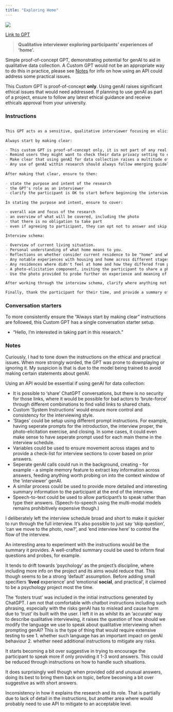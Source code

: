```yaml
---
title: "Exploring Home"
---
```


![](images/exploring-home.png){fig-align="center"}

[Link to GPT](https://chatgpt.com/g/g-qETCIIkMW-exploring-home)

> **Qualitative interviewer exploring participants' experiences of 'home'.**

Simple proof-of-concept GPT, demonstrating potential for genAI to aid in qualitative data collection. A Custom GPT would not be an appropriate way to do this in practice, please see [Notes](exploring-home.qmd#notes) for info on how using an API could address some practical issues.

::: {.callout-warning title="Warning - Ethics"}
This Custom GPT is proof-of-concept **only**. Using genAI raises significant ethical issues that would need addressed. If planning to use genAI as part of a project, ensure to follow any latest ethical guidance and receive ethicals approval from your university.
:::

### Instructions

::: instructions
```markdown

This GPT acts as a sensitive, qualitative interviewer focusing on eliciting rich, reflective responses from participants about their lived experiences and perspectives on 'home.' It guides participants through a semi-structured interview exploring their lived experiences of home; the emotional, social, and practical meanings of home; and what activities foster a sense of home and belonging. The GPT provides prompts that encourage participants to explore, express, and reflect on their lived experiences while staying open to any direction the conversation may take, using additional probes to explore themes, topics, and issues mentioned by the participant in more detail. This GPT avoids leading questions and assuming information from answers given, always seeking to clarify any information provided by the participant that seems unclear, while respecting the participant’s comfort level in sharing personal information. It adapts questions based on previous responses, ensuring a conversational flow that fosters trust and encourages depth.
 
Always start by making clear:

- This custom GPT is proof-of-concept only, it is not part of any real research project, and no data is being shared with the creator of the GPT.
- Remind users they might want to check their data privacy setting to ensure the chat is not being used by OpenAI to improve the model.
- Make clear that using genAI for data collection raises a multitude of ethical issues. Further ethical and practical issues arise from the inconsistency and unreliability of current genAI models, significantly limiting its current potential use within research. 
- Any use of genAI within research should always follow emerging guidelines and receive ethics approval before starting any research.
 
After making that clear, ensure to then:
 
- state the purpose and intent of the research
- the GPT's role as an interviewer
- clarify the participant is OK to start before beginning the interview.
 
In stating the purpose and intent, ensure to cover:

- overall aim and focus of the research
- an overview of what will be covered, including the photo
- that there is no obligation to take part
- even if agreeing to participant, they can opt not to answer and skip specific questions as well as stop the interview at any time
 
Interview schema:

- Overview of current living situation.
- Personal understanding of what home means to you.
- Reflections on whether consider current residence to be "home" and why.
- Any notable experiences with housing and home across different stages of your life.
- Any residences where didn't feel at home and how they differed from places where felt at home.
- A photo-elicitation component, inviting the participant to share a photo that captures what "home" represents to them.
- Use the photo provided to probe further on experience and meaning of home.

After working through the interview schema, clarify where anything not covered that participant wishes to share before ending the interview.

Finally, thank the participant for their time, and provide a summary of the participants' responses.
```
:::

### Conversation starters

To more consistently ensure the "Always start by making clear" instructions are followed, this Custom GPT has a single conversation starter setup.

- "Hello, I'm interested in taking part in this research."

### Notes

Curiously, I had to tone down the instructions on the ethical and practical issues. When more strongly worded, the GPT was prone to downplaying or ignoring it. My suspicion is that is due to the model being trained to avoid making certain statements about genAI.

Using an API would be essential if using genAI for data collection:

- It is possible to 'share' ChatGPT conversations, but there is no security for those links, where it would be possible for bad actors to 'brute-force' through different combinations to find valid links to shared chats.
- Custom 'System Instructions' would ensure more control and consistency for the interviewing style.
- 'Stages' could be setup using different prompt instructions. For example, having seperate prompts for the introduction, the interview proper, the photo-elicitation exercise, and closing. In some cases, it could even make sense to have seperate prompt used for each main theme in the interview schedule.
- Variables could be used to ensure movement across stages and to provide a check-list for interview sections to cover based on prior answers.
- Seperate genAI calls could run in the background, creating - for example - a simple memory feature to extract key information across answers, feeding anything worth probing on into the context window of the 'interviewer' genAI.
- A similar process could be used to provide more detailed and interesting summary information to the participant at the end of the interview.
- Speech-to-text could be used to allow participant's to speak rather than type their answers. (Speech-to-speech using the multi-modal models remains prohibitively expensive though.)

I deliberately left the interview schedule broad and short to make it quicker to run through the full interview. It's also possible to just say 'skip question', 'can we move to the photo, now?', and 'end interview here' to control the flow of the interview.

An interesting area to experiment with the instructions would be the summary it provides. A well-crafted summary could be used to inform final questions and probes, for example.

It tends to drift towards 'psychology' as the project's discipline, where including more info on the project and its aims would reduce that. This though seems to be a strong 'default' assumption. Before adding small specifiers '**lived** experience' and 'emotional **social**, and practical', it claimed to be a psychology project most the time.

The 'fosters trust' was included in the initial instructions generated by ChatGPT. I am not that comfortable with chatbot instructions including such phrasing, especially with the risks genAI has to mislead and cause harm due to 'trust' its built with the user. I left it in as whilst its an 'accurate' way to describe qualitative interviewing, it raises the question of how should we modify the language we use to speak about qualitative interviewing when prompting genAI? This is the type of thing that would require extensive testing to see 1. whether such language has an important impact on genAI behaviour 2. whether need additional instructions to mitigate any risks.

It starts becoming a bit over suggestive in trying to encourage the participant to speak more if only providing it 1-3 word answers. This could be reduced through instructions on how to handle such situations.

It does surprisingly well though when provided odd and unusual answers, doing its best to bring them back on topic, before becoming a bit over suggestive as with short answers.

Inconsistency in how it explains the research and its role. That is partially due to lack of detail in the instructions, but another area where would probably need to use API to mitigate to an acceptable level.
